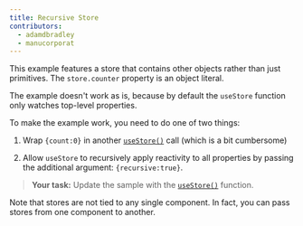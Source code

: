 ```yaml
---
title: Recursive Store
contributors:
  - adamdbradley
  - manucorporat
---
```


This example features a store that contains other objects rather than just primitives. The `store.counter` property is an object literal.

The example doesn't work as is, because by default the `useStore` function only watches top-level properties.

To make the example work, you need to do one of two things:

1. Wrap `{count:0}` in another [`useStore()`](/docs/components/state/index.mdx#usestore) call (which is a bit cumbersome)

1. Allow `useStore` to recursively apply reactivity to all properties by passing the additional argument: `{recursive:true}`.

> **Your task:** Update the sample with the [`useStore()`](/docs/components/state/index.mdx#usestore) function.

Note that stores are not tied to any single component. In fact, you can pass stores from one component to another.
